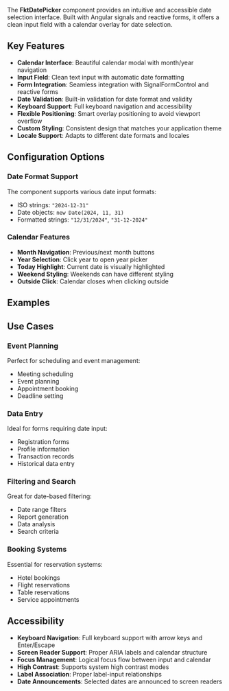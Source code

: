 
<Meta of={fktDatePickerStories} />

The **FktDatePicker** component provides an intuitive and accessible date selection interface. Built with Angular signals and reactive forms, it offers a clean input field with a calendar overlay for date selection.

## Key Features

- **Calendar Interface**: Beautiful calendar modal with month/year navigation
- **Input Field**: Clean text input with automatic date formatting
- **Form Integration**: Seamless integration with SignalFormControl and reactive forms
- **Date Validation**: Built-in validation for date format and validity
- **Keyboard Support**: Full keyboard navigation and accessibility
- **Flexible Positioning**: Smart overlay positioning to avoid viewport overflow
- **Custom Styling**: Consistent design that matches your application theme
- **Locale Support**: Adapts to different date formats and locales

## Configuration Options

<ArgTypes/>

### Date Format Support
The component supports various date input formats:
- ISO strings: `"2024-12-31"`
- Date objects: `new Date(2024, 11, 31)`
- Formatted strings: `"12/31/2024"`, `"31-12-2024"`

### Calendar Features
- **Month Navigation**: Previous/next month buttons
- **Year Selection**: Click year to open year picker
- **Today Highlight**: Current date is visually highlighted
- **Weekend Styling**: Weekends can have different styling
- **Outside Click**: Calendar closes when clicking outside

## Examples

<StoryDoc of={fktDatePickerStories.BasicDatePicker}/>
<StoryDoc of={fktDatePickerStories.WithPrefilledDate}/>
<StoryDoc of={fktDatePickerStories.RequiredValidation}/>
<StoryDoc of={fktDatePickerStories.DisabledState}/>
<StoryDoc of={fktDatePickerStories.WithFormatHint}/>

## Use Cases

### Event Planning
Perfect for scheduling and event management:
- Meeting scheduling
- Event planning
- Appointment booking
- Deadline setting

### Data Entry
Ideal for forms requiring date input:
- Registration forms
- Profile information
- Transaction records
- Historical data entry

### Filtering and Search
Great for date-based filtering:
- Date range filters
- Report generation
- Data analysis
- Search criteria

### Booking Systems
Essential for reservation systems:
- Hotel bookings
- Flight reservations
- Table reservations
- Service appointments

## Accessibility

- **Keyboard Navigation**: Full keyboard support with arrow keys and Enter/Escape
- **Screen Reader Support**: Proper ARIA labels and calendar structure
- **Focus Management**: Logical focus flow between input and calendar
- **High Contrast**: Supports system high contrast modes
- **Label Association**: Proper label-input relationships
- **Date Announcements**: Selected dates are announced to screen readers
